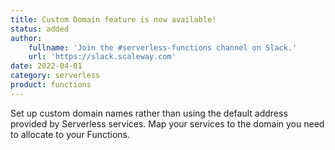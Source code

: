 ```yaml
---
title: Custom Domain feature is now available!
status: added
author:
    fullname: 'Join the #serverless-functions channel on Slack.'
    url: 'https://slack.scaleway.com'
date: 2022-04-01
category: serverless
product: functions
---
```


Set up custom domain names rather than using the default address provided by Serverless services. Map your services to the domain you need to allocate to your Functions.